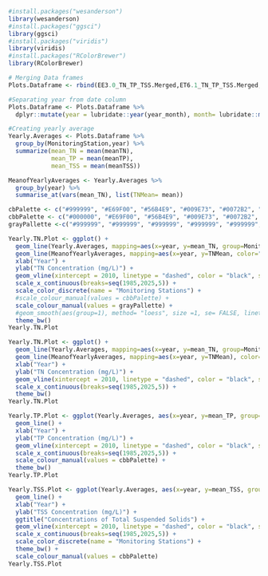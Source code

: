 ``` r
#install.packages("wesanderson")
library(wesanderson)
#install.packages("ggsci")
library(ggsci)
#install.packages("viridis")
library(viridis)
#install.packages("RColorBrewer")
library(RColorBrewer)

# Merging Data frames
Plots.Dataframe <- rbind(EE3.0_TN_TP_TSS.Merged,ET6.1_TN_TP_TSS.Merged,ET6.2_TN_TP_TSS.Merged,ET7.1_TN_TP_TSS.Merged,ET8.1_TN_TP_TSS.Merged,ET9.1_TN_TP_TSS.Merged,ET10.1_TN_TP_TSS.Merged)

#Separating year from date column
Plots.Dataframe <- Plots.Dataframe %>% 
  dplyr::mutate(year = lubridate::year(year_month), month= lubridate::month(year_month), day = lubridate::day(year_month))

#Creating yearly average
Yearly.Averages <- Plots.Dataframe %>%
  group_by(MonitoringStation,year) %>%
  summarize(mean_TN = mean(meanTN),
            mean_TP = mean(meanTP),
            mean_TSS = mean(meanTSS))

MeanofYearlyAverages <- Yearly.Averages %>%
  group_by(year) %>%
  summarise_at(vars(mean_TN), list(TNMean= mean))
```

```r
cbPalette <- c("#999999", "#E69F00", "#56B4E9", "#009E73", "#0072B2", "#D55E00", "#CC79A7")
cbbPalette <- c("#000000", "#E69F00", "#56B4E9", "#009E73", "#0072B2", "#D55E00", "#CC79A7")
grayPallette <-c("#999999", "#999999", "#999999", "#999999", "#999999", "#999999", "#999999", "#FF0000")

Yearly.TN.Plot <- ggplot() +
  geom_line(Yearly.Averages, mapping=aes(x=year, y=mean_TN, group=MonitoringStation, color="Monitoringstation")) +
  geom_line(MeanofYearlyAverages, mapping=aes(x=year, y=TNMean, color="red")) +
  xlab("Year") +
  ylab("TN Concentration (mg/L)") + 
  geom_vline(xintercept = 2010, linetype = "dashed", color = "black", size = 1) +
  scale_x_continuous(breaks=seq(1985,2025,5)) +
  scale_color_discrete(name = "Monitoring Stations") + 
  #scale_colour_manual(values = cbbPalette) +
  scale_colour_manual(values = grayPallette) +
  #geom_smooth(aes(group=1), method= "loess", size =1, se= FALSE, linetype=1, color = "red") 
  theme_bw() 
Yearly.TN.Plot

Yearly.TN.Plot <- ggplot() +
  geom_line(Yearly.Averages, mapping=aes(x=year, y=mean_TN, group=MonitoringStation), color="gray") +
  geom_line(MeanofYearlyAverages, mapping=aes(x=year, y=TNMean), color="red") +
  xlab("Year") +
  ylab("TN Concentration (mg/L)") + 
  geom_vline(xintercept = 2010, linetype = "dashed", color = "black", size = 1) +
  scale_x_continuous(breaks=seq(1985,2025,5)) +
  theme_bw() 
Yearly.TN.Plot

Yearly.TP.Plot <- ggplot(Yearly.Averages, aes(x=year, y=mean_TP, group=MonitoringStation, color=MonitoringStation)) +
  geom_line() +
  xlab("Year") +
  ylab("TP Concentration (mg/L)") + 
  geom_vline(xintercept = 2010, linetype = "dashed", color = "black", size = 1) +
  scale_x_continuous(breaks=seq(1985,2025,5)) +
  scale_colour_manual(values = cbbPalette) +
  theme_bw()
Yearly.TP.Plot

Yearly.TSS.Plot <- ggplot(Yearly.Averages, aes(x=year, y=mean_TSS, group=MonitoringStation, color=MonitoringStation)) +
  geom_line() +
  xlab("Year") +
  ylab("TSS Concentration (mg/L)") + 
  ggtitle("Concentrations of Total Suspended Solids") +
  geom_vline(xintercept = 2010, linetype = "dashed", color = "black", size = 1) +
  scale_x_continuous(breaks=seq(1985,2025,5)) +
  scale_color_discrete(name = "Monitoring Stations") +
  theme_bw() +
  scale_colour_manual(values = cbbPalette)
Yearly.TSS.Plot
```